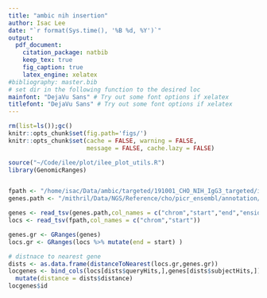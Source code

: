 ```yaml
---
title: "ambic nih insertion"
author: Isac Lee
date: "`r format(Sys.time(), '%B %d, %Y')`"
output: 
  pdf_document:
    citation_package: natbib
    keep_tex: true
    fig_caption: true
    latex_engine: xelatex
#bibliography: master.bib
# set dir in the following function to the desired loc
mainfont: "DejaVu Sans" # Try out some font options if xelatex
titlefont: "DejaVu Sans" # Try out some font options if xelatex
---
```


```r
rm(list=ls());gc()
knitr::opts_chunk$set(fig.path='figs/')
knitr::opts_chunk$set(cache = FALSE, warning = FALSE, 
                      message = FALSE, cache.lazy = FALSE)
```

```r
source("~/Code/ilee/plot/ilee_plot_utils.R")
library(GenomicRanges)
```

```r
```


```r
fpath <- "/home/isac/Data/ambic/targeted/191001_CHO_NIH_IgG3_targeted/insert_loc.txt"
genes.path <- "/mithril/Data/NGS/Reference/cho/picr_ensembl/annotation/cho_picr_genes.bed"

genes <- read_tsv(genes.path,col_names = c("chrom","start","end","ensid","score","strand","id"))
locs <- read_tsv(fpath,col_names = c("chrom","start"))

genes.gr <- GRanges(genes)
locs.gr <- GRanges(locs %>% mutate(end = start) )

# distnace to nearest gene
dists <- as.data.frame(distanceToNearest(locs.gr,genes.gr))
locgenes <- bind_cols(locs[dists$queryHits,],genes[dists$subjectHits,]) %>%
  mutate(distance = dists$distance)
locgenes$id




```


```r
```
